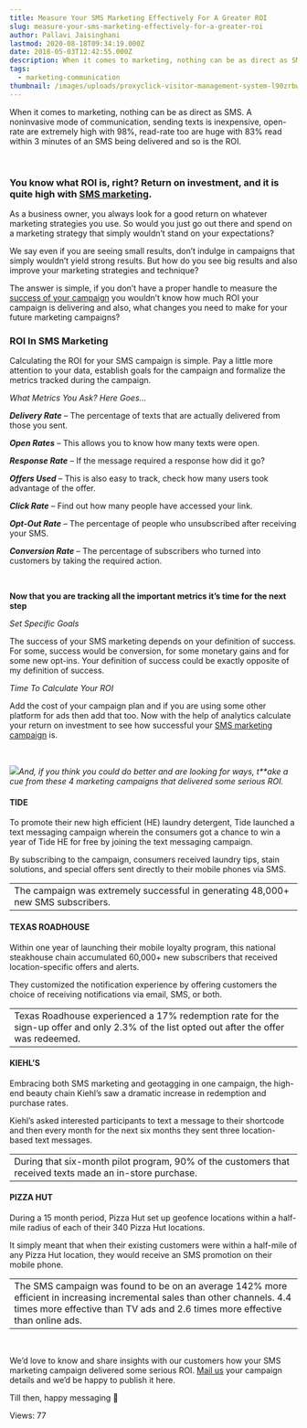 ```yaml
---
title: Measure Your SMS Marketing Effectively For A Greater ROI
slug: measure-your-sms-marketing-effectively-for-a-greater-roi
author: Pallavi Jaisinghani
lastmod: 2020-08-18T09:34:19.000Z
date: 2018-05-03T12:42:55.000Z
description: When it comes to marketing, nothing can be as direct as SMS. A noninvasive mode of communication, sending texts is inexpensive, open-rate are extremely high with 98 percent, read rate too are huge with 83 percent read within 3 minutes of an SMS being delivered and so is the ROI.
tags:
  - marketing-communication
thumbnail: /images/uploads/proxyclick-visitor-management-system-l90zrbwvcoe-unsplash.jpg
---
```


When it comes to marketing, nothing can be as direct as SMS. A noninvasive mode of communication, sending texts is inexpensive, open-rate are extremely high with 98%, read-rate too are huge with 83% read within 3 minutes of an SMS being delivered and so is the ROI.


 


### **You know what ROI is, right? Return on investment, and it is quite high with [SMS marketing](https://msg91.com/signup).**


As a business owner, you always look for a good return on whatever marketing strategies you use. So would you just go out there and spend on a marketing strategy that simply wouldn’t stand on your expectations? 


We say even if you are seeing small results, don’t indulge in campaigns that simply wouldn’t yield strong results. But how do you see big results and also improve your marketing strategies and technique? 


The answer is simple, if you don’t have a proper handle to measure the [success of your campaign](https://msg91.com/sms-campaign/) you wouldn’t know how much ROI your campaign is delivering and also, what changes you need to make for your future marketing campaigns?


### **ROI In SMS Marketing**


Calculating the ROI for your SMS campaign is simple. Pay a little more attention to your data, establish goals for the campaign and formalize the metrics tracked during the campaign.


*What Metrics You Ask? Here Goes…*


***Delivery Rate*** – The percentage of texts that are actually delivered from those you sent.


***Open Rates*** – This allows you to know how many texts were open.


***Response Rate*** – If the message required a response how did it go?


***Offers Used*** – This is also easy to track, check how many users took advantage of the offer.


***Click Rate*** – Find out how many people have accessed your link.


***Opt-Out Rate*** – The percentage of people who unsubscribed after receiving your SMS.


***Conversion Rate*** – The percentage of subscribers who turned into customers by taking the required action.


 


**Now that you are tracking all the important metrics it’s time for the next step**


*Set Specific Goals*


The success of your SMS marketing depends on your definition of success. For some, success would be conversion, for some monetary gains and for some new opt-ins. Your definition of success could be exactly opposite of my definition of success.


*Time To Calculate Your ROI*


Add the cost of your campaign plan and if you are using some other platform for ads then add that too. Now with the help of analytics calculate your return on investment to see how successful your [SMS marketing campaign](https://msg91.com/sms-campaign/) is. 


 


![](https://images-msg91.s3.ap-south-1.amazonaws.com/content/images/wordpress/blame.jpg)*And, if you think you could do better and are looking for ways, t**ake a cue from these 4 marketing campaigns that delivered some serious ROI.*


#### **TIDE**


To promote their new high efficient (HE) laundry detergent, Tide launched a text messaging campaign wherein the consumers got a chance to win a year of Tide HE for free by joining the text messaging campaign. 


By subscribing to the campaign, consumers received laundry tips, stain solutions, and special offers sent directly to their mobile phones via SMS.




|  |
| --- |
| The campaign was extremely successful in generating 48,000+ new SMS subscribers. |


#### **TEXAS ROADHOUSE**


Within one year of launching their mobile loyalty program, this national steakhouse chain accumulated 60,000+ new subscribers that received location-specific offers and alerts. 


They customized the notification experience by offering customers the choice of receiving notifications via email, SMS, or both.




|  |
| --- |
| Texas Roadhouse experienced a 17% redemption rate for the sign-up offer and only 2.3% of the list opted out after the offer was redeemed. |


#### **KIEHL’S**


Embracing both SMS marketing and geotagging in one campaign, the high-end beauty chain Kiehl’s saw a dramatic increase in redemption and purchase rates.


Kiehl’s asked interested participants to text a message to their shortcode and then every month for the next six months they sent three location-based text messages.




|  |
| --- |
| During that six-month pilot program, 90% of the customers that received texts made an in-store purchase. |


#### **PIZZA HUT**


During a 15 month period, Pizza Hut set up geofence locations within a half-mile radius of each of their 340 Pizza Hut locations. 


It simply meant that when their existing customers were within a half-mile of any Pizza Hut location, they would receive an SMS promotion on their mobile phone.




|  |
| --- |
| The SMS campaign was found to be on an average 142% more efficient in increasing incremental sales than other channels. 4.4 times more effective than TV ads and 2.6 times more effective than online ads. |


 


We’d love to know and share insights with our customers how your SMS marketing campaign delivered some serious ROI. [Mail us](https://msg91.com/contact) your campaign details and we’d be happy to publish it here.


Till then, happy messaging 🙂


 Views: 77


